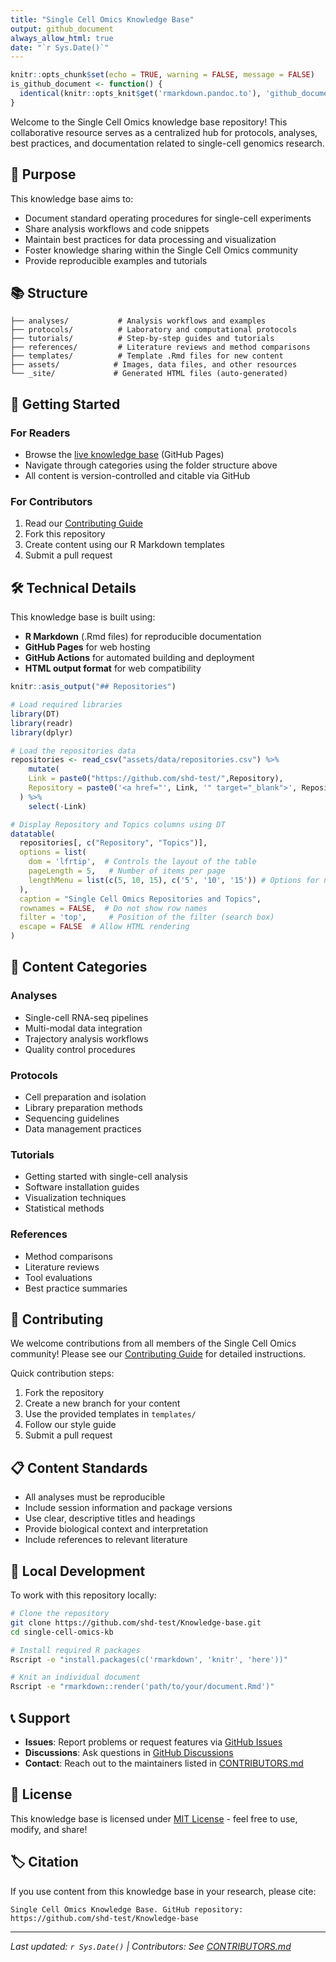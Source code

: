 ```yaml
---
title: "Single Cell Omics Knowledge Base"
output: github_document
always_allow_html: true
date: "`r Sys.Date()`"
---
```


```r
knitr::opts_chunk$set(echo = TRUE, warning = FALSE, message = FALSE)
is_github_document <- function() {
  identical(knitr::opts_knit$get('rmarkdown.pandoc.to'), 'github_document')
}
```

Welcome to the Single Cell Omics knowledge base repository! This collaborative resource serves as a centralized hub for protocols, analyses, best practices, and documentation related to single-cell genomics research.

## 🧬 Purpose

This knowledge base aims to:

- Document standard operating procedures for single-cell experiments
- Share analysis workflows and code snippets
- Maintain best practices for data processing and visualization
- Foster knowledge sharing within the Single Cell Omics community
- Provide reproducible examples and tutorials

## 📚 Structure

```
├── analyses/           # Analysis workflows and examples
├── protocols/          # Laboratory and computational protocols  
├── tutorials/          # Step-by-step guides and tutorials
├── references/         # Literature reviews and method comparisons
├── templates/          # Template .Rmd files for new content
├── assets/            # Images, data files, and other resources
└── _site/             # Generated HTML files (auto-generated)
```

## 🚀 Getting Started

### For Readers
- Browse the [live knowledge base](https://shd-test.github.io/Knowledge-base) (GitHub Pages)
- Navigate through categories using the folder structure above
- All content is version-controlled and citable via GitHub

### For Contributors
1. Read our [Contributing Guide](CONTRIBUTING.md)
2. Fork this repository
3. Create content using our R Markdown templates
4. Submit a pull request

## 🛠️ Technical Details

This knowledge base is built using:

- **R Markdown** (.Rmd files) for reproducible documentation
- **GitHub Pages** for web hosting
- **GitHub Actions** for automated building and deployment
- **HTML output format** for web compatibility


```r
knitr::asis_output("## Repositories")

# Load required libraries
library(DT)
library(readr)
library(dplyr)

# Load the repositories data
repositories <- read_csv("assets/data/repositories.csv") %>%
    mutate(
    Link = paste0("https://github.com/shd-test/",Repository),
    Repository = paste0('<a href="', Link, '" target="_blank">', Repository, '</a>')
  ) %>%
    select(-Link)

# Display Repository and Topics columns using DT
datatable(
  repositories[, c("Repository", "Topics")],
  options = list(
    dom = 'lfrtip',  # Controls the layout of the table
    pageLength = 5,   # Number of items per page
    lengthMenu = list(c(5, 10, 15), c('5', '10', '15')) # Options for number of items per page
  ),
  caption = "Single Cell Omics Repositories and Topics",
  rownames = FALSE,  # Do not show row names
  filter = 'top',     # Position of the filter (search box)
  escape = FALSE  # Allow HTML rendering
)

```

## 📝 Content Categories

### Analyses
- Single-cell RNA-seq pipelines
- Multi-modal data integration
- Trajectory analysis workflows
- Quality control procedures

### Protocols
- Cell preparation and isolation
- Library preparation methods
- Sequencing guidelines
- Data management practices

### Tutorials
- Getting started with single-cell analysis
- Software installation guides
- Visualization techniques
- Statistical methods

### References
- Method comparisons
- Literature reviews
- Tool evaluations
- Best practice summaries

## 🤝 Contributing

We welcome contributions from all members of the Single Cell Omics community! Please see our [Contributing Guide](CONTRIBUTING.md) for detailed instructions.

Quick contribution steps:

1. Fork the repository
2. Create a new branch for your content
3. Use the provided templates in `templates/`
4. Follow our style guide
5. Submit a pull request

## 📋 Content Standards

- All analyses must be reproducible
- Include session information and package versions
- Use clear, descriptive titles and headings
- Provide biological context and interpretation
- Include references to relevant literature

## 🔧 Local Development

To work with this repository locally:

```bash
# Clone the repository
git clone https://github.com/shd-test/Knowledge-base.git
cd single-cell-omics-kb

# Install required R packages
Rscript -e "install.packages(c('rmarkdown', 'knitr', 'here'))"

# Knit an individual document
Rscript -e "rmarkdown::render('path/to/your/document.Rmd')"
```

## 📞 Support

- **Issues**: Report problems or request features via [GitHub Issues](https://github.com/shd-test/Knowledge-base/issues)
- **Discussions**: Ask questions in [GitHub Discussions](https://github.com/shd-test/Knowledge-base/discussions)
- **Contact**: Reach out to the maintainers listed in [CONTRIBUTORS.md](CONTRIBUTORS.md)

## 📄 License

This knowledge base is licensed under [MIT License](LICENSE) - feel free to use, modify, and share!

## 🏷️ Citation

If you use content from this knowledge base in your research, please cite:

```
Single Cell Omics Knowledge Base. GitHub repository: 
https://github.com/shd-test/Knowledge-base
```

---

*Last updated: `r Sys.Date()` | Contributors: See [CONTRIBUTORS.md](CONTRIBUTORS.md)*
